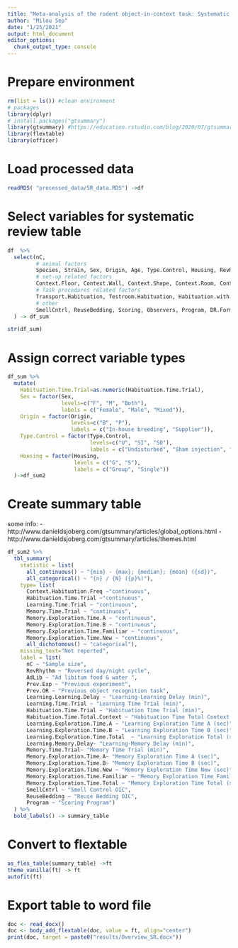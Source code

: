 ```yaml
---
title: "Meta-analysis of the rodent object-in-context task: Systematic Review Table"
author: "Milou Sep"
date: "1/25/2021"
output: html_document
editor_options: 
  chunk_output_type: console
---
```


# Prepare environment
```r
rm(list = ls()) #clean environment
# packages
library(dplyr)
# install.packages("gtsummary")  
library(gtsummary) #https://education.rstudio.com/blog/2020/07/gtsummary/
library(flextable)
library(officer)
```

# Load processed data
```r
readRDS( "processed_data/SR_data.RDS") ->df
```

# Select variables for systematic review table
```r
df  %>% 
  select(nC,
         # animal factors
         Species, Strain, Sex, Origin, Age, Type.Control, Housing, RevRhythm, Prev.Exp, Prev.OR, AdLib, Handling,
         # set-up related factors
         Context.Floor, Context.Wall, Context.Shape, Context.Room, Context.Size.A , Context.Size.B, Object.Material, Object.Size,  Context.Order,
         # Task procedures related factors
         Transport.Habituation, Testroom.Habituation, Habituation.with.Cagemates, Context.Habituation.Freq, Habituation.Time.Trial, Habituation.Time.Total.Context, Object.Habituation, Learning.Time.Trial, Learning.Learning.Delay, Learning.Order.Counterbalanced, Learning.Exploration.Time.A, Learning.Exploration.Time.B, Learning.Exploration.Time.Total, Learning.Memory.Delay, Memory.Time.Trial, Memory.Exploration.Time.A, Memory.Exploration.Time.B, Memory.Exploration.Time.Familiar, Memory.Exploration.Time.New, Memory.Exploration.Time.Total,
         # other
         SmellCntrl, ReuseBedding, Scoring, Observers, Program, DR.Formula
  ) -> df_sum

str(df_sum)
```

# Assign correct variable types
```r
df_sum %>%
  mutate(
    Habituation.Time.Trial=as.numeric(Habituation.Time.Trial),
    Sex = factor(Sex,
                 levels=c("F", "M", "Both"),
                 labels = c("Female", "Male", "Mixed")),
    Origin = factor(Origin,
                    levels=c("B", "P"),
                    labels = c("In-house breeding", "Supplier")),
    Type.Control = factor(Type.Control,
                          levels=c("U", "SI", "SO"),
                          labels = c("Undisturbed", "Sham injection", "Sham surgery")),
    Housing = factor(Housing,
                     levels = c("G", "S"),
                     labels = c("Group", "Single"))
  )->df_sum2
```


# Create summary table
some info:
- http://www.danieldsjoberg.com/gtsummary/articles/global_options.html
- http://www.danieldsjoberg.com/gtsummary/articles/themes.html
```r
df_sum2 %>%
  tbl_summary(
    statistic = list(
      all_continuous() ~ "{min} - {max}; {median}; {mean} ({sd})",
      all_categorical() ~ "{n} / {N} ({p}%)"), 
    type= list(
      Context.Habituation.Freq ~"continuous",
      Habituation.Time.Trial ~"continuous",
      Learning.Time.Trial ~ "continuous",
      Memory.Time.Trial ~ "continuous",
      Memory.Exploration.Time.A ~ "continuous",
      Memory.Exploration.Time.B ~ "continuous",
      Memory.Exploration.Time.Familiar ~ "continuous",
      Memory.Exploration.Time.New ~ "continuous",
      all_dichotomous() ~ "categorical"),
    missing_text="Not reported",
    label = list(
      nC ~ "Sample size",
      RevRhythm ~ "Reversed day/night cycle",
      AdLib ~ "Ad libitum food & water ",
      Prev.Exp ~ "Previous experiment",
      Prev.OR ~ "Previous object recognition task",
      Learning.Learning.Delay ~ "Learning-Learning Delay (min)",
      Learning.Time.Trial ~ "Learning Time Trial (min)",
      Habituation.Time.Trial ~ "Habituation Time Trial (min)",
      Habituation.Time.Total.Context ~ "Habituation Time Total Context (min)",
      Learning.Exploration.Time.A ~ "Learning Exploration Time A (sec)",
      Learning.Exploration.Time.B ~ "Learning Exploration Time B (sec)",
      Learning.Exploration.Time.Total  ~ "Learning Exploration Total (sec)",
      Learning.Memory.Delay~ "Learning-Memory Delay (min)",
      Memory.Time.Trial~ "Memory Time Trial (min)",
      Memory.Exploration.Time.A~ "Memory Exploration Time A (sec)",
      Memory.Exploration.Time.B~ "Memory Exploration Time B (sec)",
      Memory.Exploration.Time.New ~ "Memory Exploration Time New (sec)",
      Memory.Exploration.Time.Familiar ~ "Memory Exploration Time Familiar (sec)",
      Memory.Exploration.Time.Total ~ "Memory Exploration Time Total (sec)",
      SmellCntrl ~ "Smell Control OIC",
      ReuseBedding ~ "Reuse Bedding OIC", 
      Program ~ "Scoring Program")
  ) %>% 
  bold_labels() -> summary_table
```

# Convert to flextable
```r
as_flex_table(summary_table) ->ft
theme_vanilla(ft) -> ft
autofit(ft) 
```

# Export table to word file
```r
doc <- read_docx()
doc <- body_add_flextable(doc, value = ft, align="center")
print(doc, target = paste0("results/Overview_SR.docx"))
```

